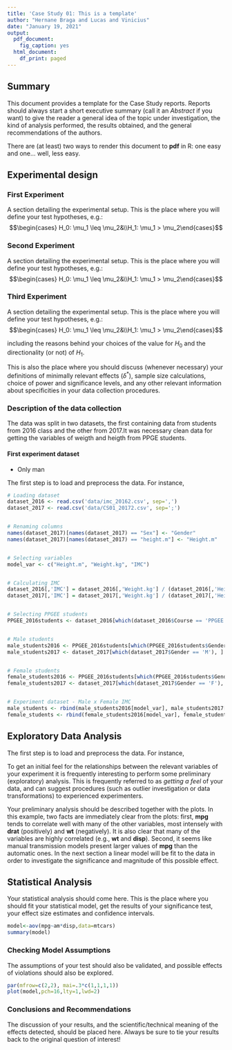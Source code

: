 ```yaml
---
title: 'Case Study 01: This is a template'
author: "Hernane Braga and Lucas and Vinicius"
date: "January 19, 2021"
output:
  pdf_document:
    fig_caption: yes
  html_document:
    df_print: paged
---
```


## Summary
This document provides a template for the Case Study reports. Reports should always start a short executive summary (call it an _Abstract_ if you want) to give the reader a general idea of the topic under investigation, the kind of analysis performed, the results obtained, and the general recommendations of the authors.

There are (at least) two ways to render this document to **pdf** in R: one easy and one... well, less easy.


## Experimental design

### First Experiment
A section detailing the experimental setup. This is the place where you will define your test hypotheses, e.g.:
$$\begin{cases} H_0: \mu_1 \leq \mu_2&\\H_1: \mu_1 > \mu_2\end{cases}$$

### Second Experiment
A section detailing the experimental setup. This is the place where you will define your test hypotheses, e.g.:
$$\begin{cases} H_0: \mu_1 \leq \mu_2&\\H_1: \mu_1 > \mu_2\end{cases}$$

### Third Experiment
A section detailing the experimental setup. This is the place where you will define your test hypotheses, e.g.:
$$\begin{cases} H_0: \mu_1 \leq \mu_2&\\H_1: \mu_1 > \mu_2\end{cases}$$



including the reasons behind your choices of the value for $H_0$ and the directionality (or not) of $H_1$. 

This is also the place where you should discuss (whenever necessary) your definitions of minimally relevant effects ($\delta^*$), sample size calculations, choice of power and significance levels, and any other relevant information about specificities in your data collection procedures.

### Description of the data collection
The data was split in two datasets, the first containing data from students from 2016 class and the other from 2017.It was necessary clean data for getting the variables of weigth and heigth from PPGE students.

#### First experiment dataset
- Only man 

The first step is to load and preprocess the data. For instance,
```r
# Loading dataset
dataset_2016 <- read.csv('data/imc_20162.csv', sep=',')
dataset_2017 <- read.csv('data/CS01_20172.csv', sep=';')


# Renaming columns
names(dataset_2017)[names(dataset_2017) == "Sex"] <- "Gender"
names(dataset_2017)[names(dataset_2017) == "height.m"] <- "Height.m"


# Selecting variables
model_var <- c("Height.m", "Weight.kg", "IMC")


# Calculating IMC
dataset_2016[,'IMC'] = dataset_2016[,'Weight.kg'] / (dataset_2016[,'Height.m'])^2
dataset_2017[,'IMC'] = dataset_2017[,'Weight.kg'] / (dataset_2017[,'Height.m'])^2


# Selecting PPGEE students
PPGEE_2016students <- dataset_2016[which(dataset_2016$Course == 'PPGEE'), ]


# Male students
male_students2016 <- PPGEE_2016students[which(PPGEE_2016students$Gender == 'M'), ]
male_students2017 <- dataset_2017[which(dataset_2017$Gender == 'M'), ]


# Female students
female_students2016 <- PPGEE_2016students[which(PPGEE_2016students$Gender == 'F'), ]
female_students2017 <- dataset_2017[which(dataset_2017$Gender == 'F'), ]


# Experiment dataset - Male x Female IMC
male_students <- rbind(male_students2016[model_var], male_students2017[model_var])
female_students <- rbind(female_students2016[model_var], female_students2017[model_var])

```



## Exploratory Data Analysis
The first step is to load and preprocess the data. For instance,


To get an initial feel for the relationships between the relevant variables of your experiment it is frequently interesting to perform some preliminary (exploratory) analysis. This is frequently referred to as _getting a feel_ of your data, and can suggest procedures (such as outlier investigation or data transformations) to experienced experimenters.


Your preliminary analysis should be described together with the plots. In this example, two facts are immediately clear from the plots: first, **mpg** tends to correlate well with many of the other variables, most intensely with **drat** (positively) and **wt** (negatively). It is also clear that many of the variables are highly correlated (e.g., **wt** and **disp**). Second, it seems like manual transmission models present larger values of **mpg** than the automatic ones. In the next section a linear model will be fit to the data in order to investigate the significance and magnitude of this possible effect.

## Statistical Analysis
Your statistical analysis should come here. This is the place where you should fit your statistical model, get the results of your significance test, your effect size estimates and confidence intervals.

```r
model<-aov(mpg~am*disp,data=mtcars)
summary(model)
```

### Checking Model Assumptions
The assumptions of your test should also be validated, and possible effects of violations should also be explored.
```r
par(mfrow=c(2,2), mai=.3*c(1,1,1,1))
plot(model,pch=16,lty=1,lwd=2)
```

### Conclusions and Recommendations
The discussion of your results, and the scientific/technical meaning of the effects detected, should be placed here. Always be sure to tie your results back to the original question of interest!